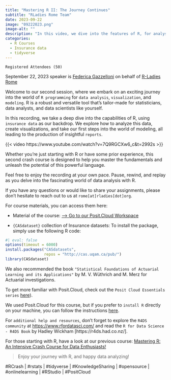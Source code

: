 ```yaml
---
title: "Mastering R II: The Journey Continues"
subtitle: "RLadies Rome Team"
date: 2023-09-22
image: "09222023.png"
image-alt: ""
description: "In this video, we dive into the features of R, for analysing insurance data, make visualizations, and look at first line of modeling, to eventually produce a report."
categories:
  - R Courses
  - Insurance data
  - tidyverse
---
```


`Registered Attendees (50)`

September 22, 2023 speaker is [Federica Gazzelloni](https://federicagazzelloni.netlify.app/) on behalf of [R-Ladies Rome](https://rladiesrome.quarto.pub/website)


Welcome to our second session, where we embark on an exciting journey into the world of `R programming` for `data analysis`, `visualization`, and `modeling`. R is a robust and versatile tool that's tailor-made for statisticians, data analysts, and data scientists like yourself.

In this recording, we take a deep dive into the capabilities of R, using `insurance data` as our backdrop. We explore how to analyze this data, create visualizations, and take our first steps into the world of modeling, all leading to the production of insightful `reports`.

{{< video https://www.youtube.com/watch?v=7Q9RGCXw6_c&t=2992s >}}

Whether you're just starting with R or have some prior experience, this second crash course is designed to help you master the fundamentals and unleash the potential of this powerful language.

Feel free to enjoy the recording at your own pace. Pause, rewind, and replay as you delve into the fascinating world of data analysis with R. 

If you have any questions or would like to share your assignments, please don't hesitate to reach out to us at `rome[at]rladies[dot]org`.

For course materials, you can access them here:

- Material of the course: [--> Go to our Posit.Cloud Workspace](https://posit.cloud/spaces/393298/join?access_code=JBFywQxui8vIu7kP399uv_YsuDnYlrfH-kwgyvLK)

- `{CASdataset}` collection of Insurance datasets: To install the package, simply use the following R code:

```r
#| eval: false
options(timeout = 6000)
install.packages("CASdatasets", 
                 repos = "http://cas.uqam.ca/pub/")
library(CASdataset)
```

We also recommended the book `"Statistical Foundations of Actuarial Learning and its Applications"` by M. V. Wüthrich and M. Merz for Actuarial investigations.

To get more familiar with Posit.Cloud, check out the `Posit Cloud Essentials series` [here](https://www.youtube.com/watch?v=-fzwm4ZhVQQ)).

We used Posit.Cloud for this course, but if you prefer to `install R` directly on your machine, you can follow the instructions [here](https://posit.co/download/rstudio-desktop/).

For `additional help and resources`, don't forget to explore the `R4DS community` at <https://www.rfordatasci.com/> and read the `R for Data Science - R4DS Book` by Hadley Wickham [https://r4ds.had.co.nz/].


For those starting with R, have a look at our previous course: [Mastering R: An Intensive Crash Course for Data Enthusiasts!](https://rladiesrome.quarto.pub/website/talks/2023/meetup/07272023/)


> Enjoy your journey with R, and happy data analyzing!

#RCrash | #rstats | #tidyverse | #KnowledgeSharing | #opensource | #onlinelearning | #RStudio | #PositCloud


